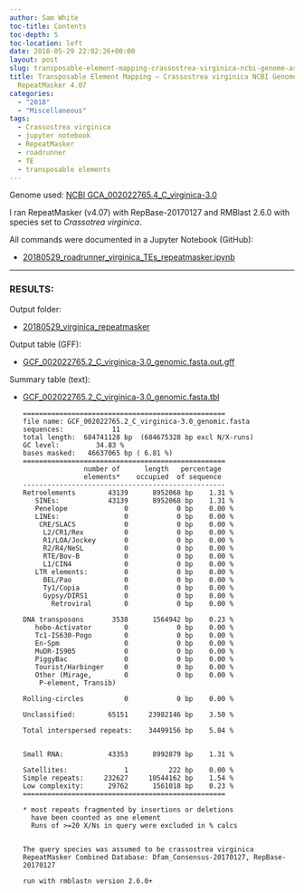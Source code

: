 ```yaml
---
author: Sam White
toc-title: Contents
toc-depth: 5
toc-location: left
date: 2018-05-29 22:02:26+00:00
layout: post
slug: transposable-element-mapping-crassostrea-virginica-ncbi-genome-assembly-using-repeatmasker-4-07
title: Transposable Element Mapping – Crassostrea virginica NCBI Genome Assembly using
  RepeatMasker 4.07
categories:
  - "2018"
  - "Miscellaneous"
tags:
  - Crassostrea virginica
  - jupyter notebook
  - RepeatMasker
  - roadrunner
  - TE
  - transposable elements
---
```


Genome used: [NCBI GCA_002022765.4_C_virginica-3.0](ftp://ftp.ncbi.nlm.nih.gov/genomes/all/GCA/002/022/765/GCA_002022765.4_C_virginica-3.0)

I ran RepeatMasker (v4.07) with RepBase-20170127 and RMBlast 2.6.0 with species set to _Crassotrea virginica_.

All commands were documented in a Jupyter Notebook (GitHub):


  * [20180529_roadrunner_virginica_TEs_repeatmasker.ipynb](https://github.com/sr320/LabDocs/blob/master/jupyter_nbs/sam/20180529_roadrunner_virginica_TEs_repeatmasker.ipynb)

---

### RESULTS:



Output folder:

  * [20180529_virginica_repeatmasker](https://owl.fish.washington.edu/Athaliana/20180529_virginica_repeatmasker/)


Output table (GFF):

  * [GCF_002022765.2_C_virginica-3.0_genomic.fasta.out.gff](https://owl.fish.washington.edu/Athaliana/20180529_virginica_repeatmasker/GCF_002022765.2_C_virginica-3.0_genomic.fasta.out.gff)



Summary table (text):

  * [GCF_002022765.2_C_virginica-3.0_genomic.fasta.tbl](https://owl.fish.washington.edu/Athaliana/20180529_virginica_repeatmasker/GCF_002022765.2_C_virginica-3.0_genomic.fasta.tbl)

    ```
    ==================================================
    file name: GCF_002022765.2_C_virginica-3.0_genomic.fasta
    sequences:            11
    total length:  684741128 bp  (684675328 bp excl N/X-runs)
    GC level:         34.83 %
    bases masked:   46637065 bp ( 6.81 %)
    ==================================================
                   number of      length   percentage
                   elements*    occupied  of sequence
    --------------------------------------------------
    Retroelements        43139      8952068 bp    1.31 %
       SINEs:            43139      8952068 bp    1.31 %
       Penelope              0            0 bp    0.00 %
       LINEs:                0            0 bp    0.00 %
        CRE/SLACS            0            0 bp    0.00 %
         L2/CR1/Rex          0            0 bp    0.00 %
         R1/LOA/Jockey       0            0 bp    0.00 %
         R2/R4/NeSL          0            0 bp    0.00 %
         RTE/Bov-B           0            0 bp    0.00 %
         L1/CIN4             0            0 bp    0.00 %
       LTR elements:         0            0 bp    0.00 %
         BEL/Pao             0            0 bp    0.00 %
         Ty1/Copia           0            0 bp    0.00 %
         Gypsy/DIRS1         0            0 bp    0.00 %
           Retroviral        0            0 bp    0.00 %
    
    DNA transposons       3538      1564942 bp    0.23 %
       hobo-Activator        0            0 bp    0.00 %
       Tc1-IS630-Pogo        0            0 bp    0.00 %
       En-Spm                0            0 bp    0.00 %
       MuDR-IS905            0            0 bp    0.00 %
       PiggyBac              0            0 bp    0.00 %
       Tourist/Harbinger     0            0 bp    0.00 %
       Other (Mirage,        0            0 bp    0.00 %
        P-element, Transib)
    
    Rolling-circles          0            0 bp    0.00 %
    
    Unclassified:        65151     23982146 bp    3.50 %
    
    Total interspersed repeats:    34499156 bp    5.04 %
    
    
    Small RNA:           43353      8992879 bp    1.31 %
    
    Satellites:              1          222 bp    0.00 %
    Simple repeats:     232627     10544162 bp    1.54 %
    Low complexity:      29762      1561018 bp    0.23 %
    ==================================================
    
    * most repeats fragmented by insertions or deletions
      have been counted as one element
      Runs of >=20 X/Ns in query were excluded in % calcs
    
    
    The query species was assumed to be crassostrea virginica
    RepeatMasker Combined Database: Dfam_Consensus-20170127, RepBase-20170127
            
    run with rmblastn version 2.6.0+
    
    ```
